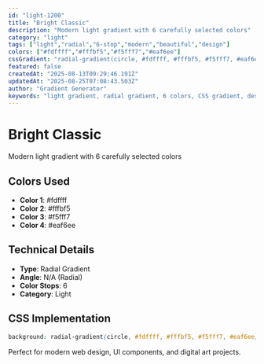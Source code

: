 ```yaml
---
id: "light-1200"
title: "Bright Classic"
description: "Modern light gradient with 6 carefully selected colors"
category: "light"
tags: ["light","radial","6-stop","modern","beautiful","design"]
colors: ["#fdffff","#fffbf5","#f5fff7","#eaf6ee"]
cssGradient: "radial-gradient(circle, #fdffff, #fffbf5, #f5fff7, #eaf6ee)"
featured: false
createdAt: "2025-08-13T09:29:46.191Z"
updatedAt: "2025-08-25T07:08:43.503Z"
author: "Gradient Generator"
keywords: "light gradient, radial gradient, 6 colors, CSS gradient, design, #fdffff, #fffbf5, #f5fff7, #eaf6ee"
---
```


# Bright Classic

Modern light gradient with 6 carefully selected colors

## Colors Used
- **Color 1**: #fdffff
- **Color 2**: #fffbf5
- **Color 3**: #f5fff7
- **Color 4**: #eaf6ee

## Technical Details
- **Type**: Radial Gradient
- **Angle**: N/A (Radial)
- **Color Stops**: 6
- **Category**: Light

## CSS Implementation
```css
background: radial-gradient(circle, #fdffff, #fffbf5, #f5fff7, #eaf6ee);
```

Perfect for modern web design, UI components, and digital art projects.
